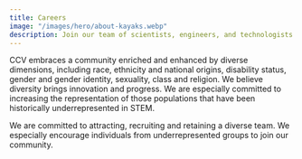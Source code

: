 ```yaml
---
title: Careers
image: "/images/hero/about-kayaks.webp"
description: Join our team of scientists, engineers, and technologists working to advance scientific discovery
---
```


<ContentSection title="Diversity Statement">
CCV embraces a community enriched and enhanced by diverse dimensions, including race, ethnicity and national origins,
disability status, gender and gender identity, sexuality, class and religion. We believe diversity brings innovation and
progress. We are especially committed to increasing the representation of those populations that have been historically
underrepresented in STEM.

We are committed to attracting, recruiting and retaining a diverse team. We especially encourage individuals from
underrepresented groups to join our community.

</ContentSection>
